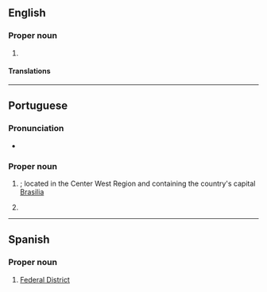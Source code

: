 ==English==
{{wikipedia|dab=Distrito Federal}}

===Proper noun===
{{en-proper noun|head=Distrito Federal}}

# {{alternative form of|en|Federal District}}

====Translations====
{{trans-see|Federal District}}

----

==Portuguese==

===Pronunciation===
{{pt-IPA|br=Distrito Federal|pt=Distrito Federal,Destrito Federal}}
* {{audio|pt|Pt-br Distrito Federal.ogg|Audio (BR)}}

===Proper noun===
{{pt-proper noun|m|head=[[distrito|Distrito]] [[federal|Federal]]}}

# {{place|pt|state|c/Brazil|t1=Federal District}}; located in the Center West Region and containing the country's capital [[Brasilia]]
# {{place|pt|state|c/Mexico|t1=Federal District}}

----

==Spanish==

===Proper noun===
{{head|es|proper noun|head=[[distrito|Distrito]] [[federal|Federal]]|g=m}}

# [[Federal District]] {{gloss|before 2016, the name formally given to [[Mexico City]], the country’s capital}}
#: {{syn|es|DF|D.F.}}